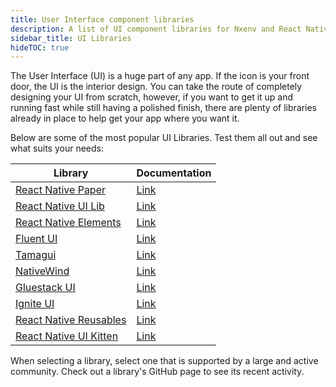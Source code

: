 ```yaml
---
title: User Interface component libraries
description: A list of UI component libraries for Nxenv and React Native apps.
sidebar_title: UI Libraries
hideTOC: true
---
```


The User Interface (UI) is a huge part of any app. If the icon is your front door, the UI is the interior design. You can take the route of completely designing your UI from scratch, however, if you want to get it up and running fast while still having a polished finish, there are plenty of libraries already in place to help get your app where you want it.

Below are some of the most popular UI Libraries. Test them all out and see what suits your needs:

| Library                                                                          | Documentation                                                                                                   |
| -------------------------------------------------------------------------------- | --------------------------------------------------------------------------------------------------------------- |
| [React Native Paper](https://github.com/callstack/react-native-paper)            | [Link](https://callstack.github.io/react-native-paper)                                                          |
| [React Native UI Lib](https://github.com/wix/react-native-ui-lib)                | [Link](https://wix.github.io/react-native-ui-lib/)                                                              |
| [React Native Elements](https://reactnativeelements.com/)                        | [Link](https://reactnativeelements.com/docs)                                                                    |
| [Fluent UI](https://github.com/microsoft/fluentui-react-native)                  | [Link](https://developer.microsoft.com/en-us/fluentui#/get-started)                                             |
| [Tamagui](https://tamagui.dev)                                                   | [Link](https://tamagui.dev/docs/intro/installation)                                                             |
| [NativeWind](https://www.nativewind.dev/)                                        | [Link](https://www.nativewind.dev/)                                                                             |
| [Gluestack UI](https://ui.gluestack.io/)                                         | [Link](https://ui.gluestack.io/)                                                                                |
| [Ignite UI](https://docs.infinite.red/ignite-cli/)                               | [Link](https://docs.infinite.red/ignite-cli/boilerplate/app/components/)                                        |
| [React Native Reusables](https://github.com/mrzachnugent/react-native-reusables) | [Link](https://github.com/mrzachnugent/react-native-reusables)                                                  |
| [React Native UI Kitten](https://github.com/akveo/react-native-ui-kitten)        | [Link](https://akveo.github.io/react-native-ui-kitten/docs/getting-started/what-is-ui-kitten#what-is-ui-kitten) |

When selecting a library, select one that is supported by a large and active community. Check out a library's GitHub page to see its recent activity.
